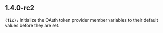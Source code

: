## 1.4.0-rc2
**`(fix):`** Initialize the OAuth token provider member variables to their default values before they are set.


